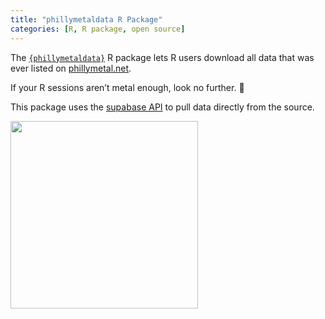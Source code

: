 ```yaml
---
title: "phillymetaldata R Package"
categories: [R, R package, open source]
---
```


The [`{phillymetaldata}`](https://github.com/mattroumaya/phillymetaldata) R package lets R users download all data that was ever listed on [phillymetal.net](www.phillymetal.net).

If your R sessions aren't metal enough, look no further. 🤘

This package uses the [supabase API](https://supabase.com/) to pull data directly from the source.

[![](/inst/img/projects/phillymetaldata.png){fig-alt="phillymetaldata hex image for R package" fig-align="center" width="300"}](https://github.com/mattroumaya/phillymetaldata)
